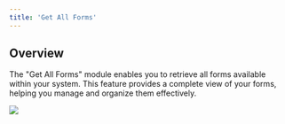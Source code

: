 ```yaml
---
title: 'Get All Forms'
---
```


## Overview

The "Get All Forms" module enables you to retrieve all forms available within your system. This feature provides a complete view of your forms, helping you manage and organize them effectively.



![](/images/workflows/get_all_forms001.png)